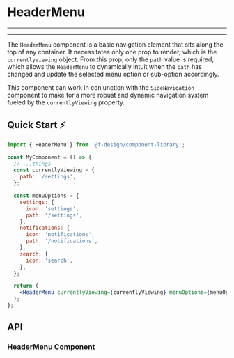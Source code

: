 

<Meta title="Components/Navigation/HeaderMenu/README" component={HeaderMenu} />

# HeaderMenu

---

<Story id="components-navigation-headermenu--default" />

---

The `HeaderMenu` component is a basic navigation element that sits along the top of any container. It necessitates only one prop to render, which is the `currentlyViewing` object. From this prop, only the `path` value is required, which allows the `HeaderMenu` to dynamically intuit when the `path` has changed and update the selected menu option or sub-option accordingly.

This component can work in conjunction with the `SideNavigation` component to make for a more robust and dynamic navigation system fueled by the `currentlyViewing` property.

## Quick Start ⚡️

```jsx
import { HeaderMenu } from '@f-design/component-library';

const MyComponent = () => {
  // ...things
  const currentlyViewing = {
    path: '/settings',
  };

  const menuOptions = {
    settings: {
      icon: 'settings',
      path: '/settings',
    },
    notifications: {
      icon: 'notifications',
      path: '/notifications',
    },
    search: {
      icon: 'search',
    },
  };

  return (
    <HeaderMenu currentlyViewing={currentlyViewing} menuOptions={menuOptions} />
  );
};
```

## API

### [HeaderMenu Component](https://github.com/featherweight-design/component-library/src/components/Navigation/HeaderMenu/HeaderMenu.tsx)

<Props of={HeaderMenu} />
